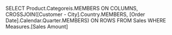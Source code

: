 SELECT Product.Categoreis.MEMBERS ON COLUMNS,
CROSSJOIN([Customer - City].Country.MEMBERS,
[Order Date].Calendar.Quarter.MEMBERS) ON ROWS
FROM Sales
WHERE Measures.[Sales Amount]
